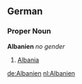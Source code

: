 ==German==
===Proper Noun===
'''Albanien''' ''no gender''
# [[Albania]]

[[de:Albanien]]
[[nl:Albanien]]